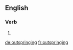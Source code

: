 ==English==

===Verb===
{{head|en|present participle}}

# {{present participle of|outspring|lang=en|nocat=1}}

[[de:outspringing]]
[[fr:outspringing]]